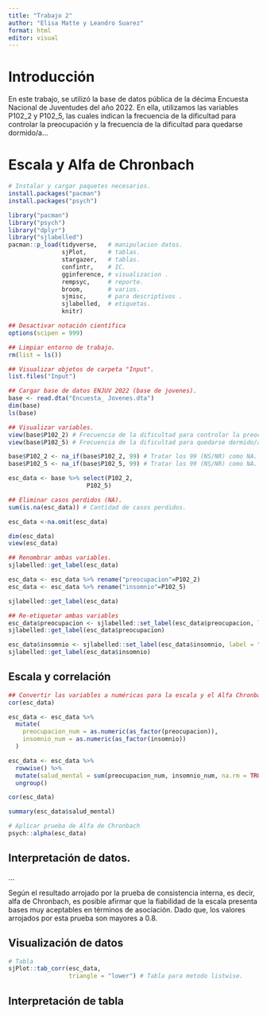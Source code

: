 ```yaml
---
title: "Trabajo 2"
author: "Elisa Matte y Leandro Suarez"
format: html
editor: visual
---
```


# Introducción

En este trabajo, se utilizó la base de datos pública de la décima Encuesta Nacional de Juventudes del año 2022. En ella, utilizamos las variables P102_2 y P102_5, las cuales indican la frecuencia de la dificultad para controlar la preocupación y la frecuencia de la dificultad para quedarse dormido/a...

# Escala y Alfa de Chronbach

```r
# Instalar y cargar paquetes necesarios.
install.packages("pacman")
install.packages("psych")

library("pacman")
library("psych")
library("dplyr")
library("sjlabelled")
pacman::p_load(tidyverse,   # manipulacion datos.
               sjPlot,      # tablas.
               stargazer,   # tablas.
               confintr,    # IC.
               gginference, # visualizacion .
               rempsyc,     # reporte.
               broom,       # varios.
               sjmisc,      # para descriptivos .
               sjlabelled,  # etiquetas.
               knitr)

## Desactivar notación científica
options(scipen = 999) 

## Limpiar entorno de trabajo.
rm(list = ls()) 

## Visualizar objetos de carpeta "Input".
list.files("Input")
```

```r
## Cargar base de datos ENJUV 2022 (base de jovenes).
base <- read.dta("Encuesta_ Jovenes.dta")
dim(base)
ls(base) 

## Visualizar variables.
view(base$P102_2) # Frecuencia de la dificultad para controlar la preocupación
view(base$P102_5) # Frecuencia de la dificultad para quedarse dormido/a

base$P102_2 <- na_if(base$P102_2, 99) # Tratar los 99 (NS/NR) como NA.
base$P102_5 <- na_if(base$P102_5, 99) # Tratar los 99 (NS/NR) como NA.

esc_data <- base %>% select(P102_2, 
                      P102_5)

## Eliminar casos perdidos (NA).
sum(is.na(esc_data)) # Cantidad de casos perdidos.

esc_data <-na.omit(esc_data) 

dim(esc_data)
view(esc_data)

## Renombrar ambas variables.
sjlabelled::get_label(esc_data)

esc_data <- esc_data %>% rename("preocupacion"=P102_2)
esc_data <- esc_data %>% rename("insomnio"=P102_5)

sjlabelled::get_label(esc_data)

## Re-etiquetar ambas variables 
esc_data$preocupacion <- sjlabelled::set_label(esc_data$preocupacion, label = "Frecuencia : Preocupacion")
sjlabelled::get_label(esc_data$preocupacion)

esc_data$insomnio <- sjlabelled::set_label(esc_data$insomnio, label = "Frecuencia : Insomnio")
sjlabelled::get_label(esc_data$insomnio)
```

## Escala y correlación

```r
## Convertir las variables a numéricas para la escala y el Alfa Chronbach.
cor(esc_data)

esc_data <- esc_data %>%
  mutate(
    preocupacion_num = as.numeric(as_factor(preocupacion)),
    insomnio_num = as.numeric(as_factor(insomnio))
  )

esc_data <- esc_data %>%
  rowwise() %>%
  mutate(salud_mental = sum(preocupacion_num, insomnio_num, na.rm = TRUE)) %>%
  ungroup()

cor(esc_data)

summary(esc_data$salud_mental)

# Aplicar prueba de Alfa de Chronbach
psych::alpha(esc_data)

```

## Interpretación de datos.

...

Según el resultado arrojado por la prueba de consistencia interna, es decir, alfa de Chronbach, es posible afirmar que la fiabilidad de la escala presenta bases muy aceptables en términos de asociación. Dado que, los valores arrojados por esta prueba son mayores a 0.8.

## Visualización de datos

```r
# Tabla
sjPlot::tab_corr(esc_data, 
                 triangle = "lower") # Tabla para metodo listwise.
```

## Interpretación de tabla
